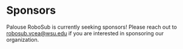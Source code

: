 # Sponsors

Palouse RoboSub is currently seeking sponsors! Please reach out to [robosub.vcea@wsu.edu](mailto:robosub.vcea@wsu.edu) if you are interested in sponsoring our organization.
